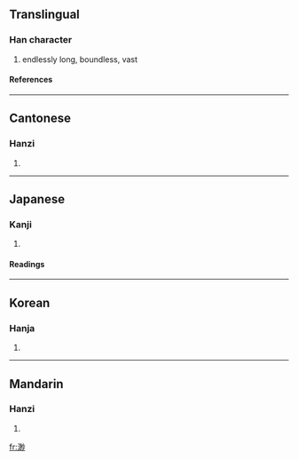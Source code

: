 ==Translingual==
===Han character===
{{Han char|rn=85|rad=水|as=09|sn=12|four=3912<sub>0</sub>|canj=水月山竹 (EBUH)}}
# endlessly long, boundless, vast
====References====
{{Han ref|kx=0635.170|dkj=17794|dj=1043.020|hdz=31673.120|uh=6E3A|ud=28218|bh=B4F9|bd=46329}}

----
==Cantonese==
===Hanzi===
{{yue-hanzi|jyut=|y=miu5}}
# {{defn|Cantonese}}

----
==Japanese==
===Kanji===
{{ja-kanji|grade=|rs=水09}}
# {{defn|Japanese}} 
====Readings====
{{ja-readings|on=[[びょう]] (byō)|kun=[[ひろい]] (hiroi), [[はるか]] (haruka)}}

----
==Korean==
===Hanja===
{{ko-hanja|hangeul=묘|eumhun=|rv=myo|mr=myo|y=myo}}
# {{defn|Korean}}

----
==Mandarin==
===Hanzi===
{{cmn-hanzi|pin=[[miǎo]] ([[miao3]]), [[shèng]] ([[sheng4]])|wg=miao<sup>3</sup>, sheng<sup>4</sup>}}
# {{defn|Mandarin}}

[[fr:渺]]
